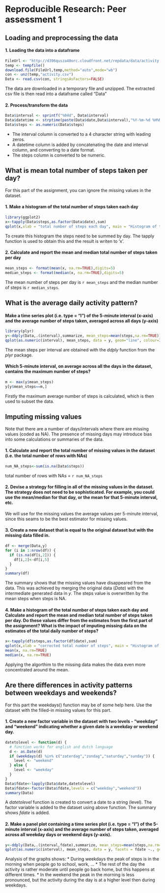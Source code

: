 # Reproducible Research: Peer assessment 1

## Loading and preprocessing the data

#### 1. Loading the data into a dataframe

``` r
FileUrl <- "http://d396qusza40orc.cloudfront.net/repdata/data/activity.zip"
temp <- tempfile()
download.file(FileUrl,temp,method="auto",mode="wb")
con <- unz(temp,"activity.csv")
Data <- read.csv(con, stringsAsFactors=FALSE)
```

The data are downloaded in a temporary file and unzipped. The extracted csv file is then read into a dataframe called "Data"

#### 2. Process/transform the data
```r
Data$interval <- sprintf("%04d", Data$interval)
Data$datetime <- strptime(paste(Data$date,Data$interval),"%Y-%m-%d %H%M")
Data$steps <- as.numeric(Data$steps)
```

* The interval column is converted to a 4 character string with leading zeros.
* A datetime column is added by concatenating the date and interval column, and converting to a date format.
* The steps column is converted to be numeric.

## What is mean total number of steps taken per day?

For this part of the assignment, you can ignore the missing values in the dataset.

#### 1. Make a histogram of the total number of steps taken each day

```r
library(ggplot2)
x<-tapply(Data$steps,as.factor(Data$date),sum)
qplot(x,xlab = "total number of steps each day", main = "Histogram of total number of steps", binwidth=1000, fill=I("lightblue"), colour=I("black"))
```

To create this histogram the steps need to be summed by day. The tapply function is used to obtain this and the result is writen to 'x'.

#### 2. Calculate and report the mean and median total number of steps taken per day

```r
mean_steps <- format(mean(x, na.rm=TRUE),digits=5)
median_steps <- format(median(x, na.rm=TRUE),digits=5)
```

The mean number of steps per day is `r mean_steps` and the median number of steps is `r median_steps`.

## What is the average daily activity pattern?

#### Make a time series plot (i.e. type = "l") of the 5-minute interval (x-axis) and the average number of steps taken, averaged across all days (y-axis)

```r
library(plyr)
y<-ddply(Data,.(interval),summarize, mean_steps=mean(steps,na.rm=TRUE))
qplot(as.numeric(interval), mean_steps, data = y, geom="line", colour=I("red"), xlab="5-minute interval", ylab="average number of steps", main="line plot of average number of steps per 5-minute interval")
```

The mean steps per interval are obtained with the *ddply* function from the *plyr* package.

#### Which 5-minute interval, on average across all the days in the dataset, contains the maximum number of steps?

```r
m <- max(y$mean_steps)
y[y$mean_steps==m,]

```

Firstly the maximum average number of steps is calculated, which is then used to subset the data.

## Imputing missing values

Note that there are a number of days/intervals where there are missing values (coded as NA). The presence of missing days may introduce bias into some calculations or summaries of the data.

#### 1. Calculate and report the total number of missing values in the dataset (i.e. the total number of rows with NAs)

```r
num_NA_steps<-sum(is.na(Data$steps))
```
total number of rows with NAs = `r num_NA_steps`

#### 2. Devise a strategy for filling in all of the missing values in the dataset. The strategy does not need to be sophisticated. For example, you could use the mean/median for that day, or the mean for that 5-minute interval, etc.

We will use for the missing values the average values per 5-minute interval, since this seams to be the best estimator for missing values.

#### 3. Create a new dataset that is equal to the original dataset but with the missing data filled in.

```r
df <- merge(Data,y)
for (i in 1:nrow(df)) {
  if (is.na(df[i,2])) {
    df[i,2]<-df[i,5]
  }
}
summary(df)
```

The summary shows that the missing values have disappeared from the data.
This was achieved by merging the original data (*Data*) with the intermediate generated data in *y*. The steps value is overwritten by the mean steps when steps is NA.

#### 4. Make a histogram of the total number of steps taken each day and Calculate and report the mean and median total number of steps taken per day. Do these values differ from the estimates from the first part of the assignment? What is the impact of imputing missing data on the estimates of the total daily number of steps?

```r
x<-tapply(df$steps,as.factor(df$date),sum)
qplot(x,xlab = "corrected total number of steps", main = "Histogram of corrected total number of steps", binwidth=1000, fill=I("lightblue"), colour=I("black"))
mean(x, na.rm=TRUE)
median(x, na.rm=TRUE)
```

Applying the algorthim to the missing data makes the data even more concentrated around the mean.

## Are there differences in activity patterns between weekdays and weekends?

For this part the weekdays() function may be of some help here. Use the dataset with the filled-in missing values for this part.

#### 1. Create a new factor variable in the dataset with two levels - "weekday" and "weekend" indicating whether a given date is a weekday or weekend day.

```r
datetolevel <- function(d) {
  # function works for english and dutch language
  d <- as.Date(d)
  if (weekdays(d) %in% c("zaterdag","zondag","saturday","sunday")) {
    level <- "weekend"
  } else {
    level <- "weekday"
  }
}
Data$fdate<-lapply(Data$date,datetolevel)
Data$fdate<-factor(Data$fdate,levels = c("weekday","weekend"))
summary(Data)
```

A *datetolevel* function is created to convert a date to a string (level).
The factor variable is added to the dataset using above function.
The summary shows *fdate* is added.

#### 2. Make a panel plot containing a time series plot (i.e. type = "l") of the 5-minute interval (x-axis) and the average number of steps taken, averaged across all weekday days or weekend days (y-axis). 

```r
y<-ddply(Data,.(interval,fdate),summarize, mean_steps=mean(steps,na.rm=TRUE))
qplot(as.numeric(interval), mean_steps, data = y, facets = fdate ~., geom="line", colour=I("red"), xlab="interval", ylab="average number of steps")
```

Analysis of the graphs shows:
* During weekdays the peak of steps is in the morning when people go to school, work, ...
* The rest of the day the activity is rather moderate until people go back home, but this happens at different times.
* In the weekend the peak in the morning is less pronounced, but the activity during the day is at a higher level then during weekdays.
